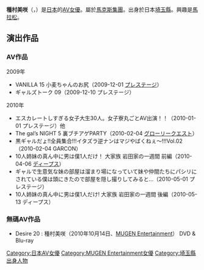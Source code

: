 {{AV女優
|モデル名=種村 美咲
|ふりがな=タネムラ　ミサキ
|画像ファイル=
|別名=
|愛称=
|生年=1990
|生月=11
|生日=7
|出身地={{JPN}}・[[埼玉縣|埼玉縣]]
|血液型=O
|時点=2010年5月
|身長=157
|体重=
|バスト=83
|ウエスト=57
|ヒップ=82
|カップ=B罩杯
|股下=
|靴=23.5センチ
|身体備考=
|デビュー=2009
|ジャンル=[[AV女優|AV女優]]
|AV出演期間=
|活動備考=
|他の活動=
|その他=
}}
{{japanese|japanese=種村 美咲|kana=たねざき みさき|romaji=Tanezaki Misaki}}
'''種村美咲'''（{{lang-ja|たねざき みさき}}，{{bd|1990年|11月7日|}}）是[[日本|日本]]的[[AV女優|AV女優]]。屬於[[馬克斯集團_(AV公司)|馬克斯集團]]。出身於日本[[埼玉縣|埼玉縣]]。興趣是[[馬拉松|馬拉松]]。

== 演出作品 ==
=== AV作品 ===
;2009年
* VANILLA 15 小麦ちゃんのお尻（2009-12-01 [[プレステージ|プレステージ]]）
* ギャルズトーク 09（2009-12-10 プレステージ）

;2010年
* エスカレートしすぎる女子大生30人。女子寮丸ごとAV出演！！（2010-01-01 プレステージ）他
* The gal’s NIGHT 5 裏ブチアゲPARTY（2010-02-04 [[グローリークエスト|グローリークエスト]]）
* 黒ギャルだょ!!全員集合!!!イタズラ逆ナンはマジやばくねぇ～!!!Vol.02（2010-02-04 GARCON）
* 10人姉妹の真ん中に男は僕1人だけ！ 大家族 岩田家の一週間 前編（2010-04-06 [[ディープス|ディープス]]）
* ギャルで生意気な妹の部屋は溜まり場になっていて妹や仲間たちにパシリにされている僕は頭にきたので部屋を隠し撮りしてみると…（2010-05-01 プレステージ）
* 10人姉妹の真ん中に男は僕1人だけ! 大家族 岩田家の一週間 後編（2010-05-13 ディープス）

=== 無碼AV作品 ===
* Desire 20 : 種村美咲（2010年10月14日、[[MUGEN_Entertainment|MUGEN Entertainment]]） DVD & Blu-ray



{{DEFAULTSORT:Tanezaki Misaki}}
[[Category:日本AV女優|Category:日本AV女優]]
[[Category:MUGEN_Entertainment女優|Category:MUGEN Entertainment女優]]
[[Category:埼玉縣出身人物|Category:埼玉縣出身人物]]


{{Pornstar-stub}}